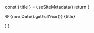 
  const { title } = useSiteMetadata()
  return (
    <Footer py="10">
      <Container>
        <Flexbox
          flexDirection="row"
          alignItems="center"
          justifyContent="center|space-between"
          borderTopWidth="1px"
          pt="4"
        >
          <P fontSize="sm" mt="0">
            © {new Date().getFullYear()} {title}
          </P>
          <NavMenu
            name="footer"
            dropdown={false}
            expand={false}
            my="6|0"
            gap="4|8"
            d="none|none|grid"
          />
        </Flexbox>
      </Container>
    </Footer>
  )
}
